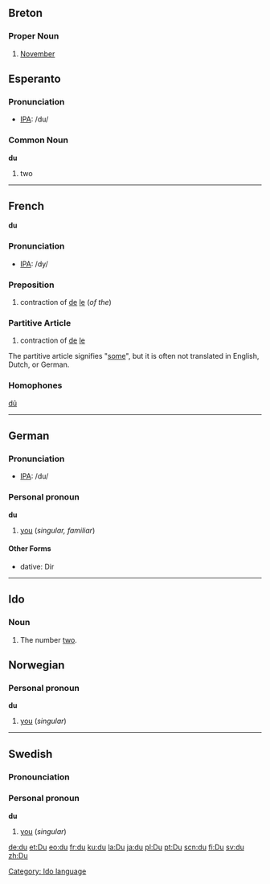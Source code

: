 ==Breton==

===Proper Noun===
# [[November]]

==Esperanto==

=== Pronunciation ===
*[[w:IPA|IPA]]: /du/

=== Common Noun ===
'''du'''

# two

----
==French==
'''du'''

=== Pronunciation ===
*[[w:IPA|IPA]]: /dy/

=== Preposition ===

#contraction of [[de]] [[le]] (''of the'')

=== Partitive Article ===

#contraction of [[de]] [[le]]

The partitive article signifies "[[some]]", but it is often not translated in English, Dutch, or German.

=== Homophones ===

[[dû]]

----

== German ==

=== Pronunciation ===
*[[w:IPA|IPA]]: /du/

=== Personal pronoun ===
'''du'''

#[[you]] (''singular, familiar'')

====Other Forms====
* dative: Dir

----

==Ido==

===Noun===
# The number [[two]].
[[Category: Ido language]]

== Norwegian==
=== Personal pronoun ===
'''du'''
#[[you]] (''singular'')

----
==Swedish==
=== Pronounciation ===
{{IPA|/dʉ/}}
=== Personal pronoun ===
'''du'''
#[[you]] (''singular'')

[[de:du]]
[[et:Du]]
[[eo:du]]
[[fr:du]]
[[ku:du]]
[[la:Du]]
[[ja:du]]
[[pl:Du]]
[[pt:Du]]
[[scn:du]]
[[fi:Du]]
[[sv:du]]
[[zh:Du]]